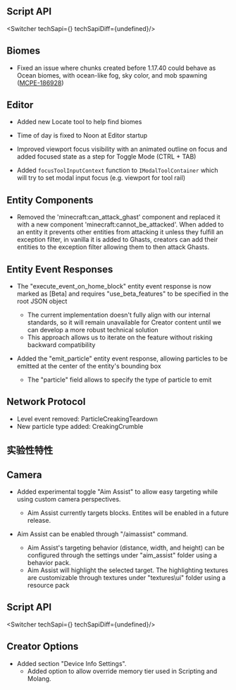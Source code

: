 




## **Script API**

<Switcher techSapi={<TechSapiStable/>} techSapiDiff={undefined}/>

## Biomes

-   Fixed an issue where chunks created before 1.17.40 could behave as Ocean biomes, with ocean-like fog, sky color, and mob spawning ([MCPE-186928](https://bugs.mojang.com/browse/MCPE-186928 "https://bugs.mojang.com/browse/MCPE-186928"))

## Editor

-   Added new Locate tool to help find biomes
    
-   Time of day is fixed to Noon at Editor startup
    
-   Improved viewport focus visibility with an animated outline on focus and added focused state as a step for Toggle Mode (CTRL + TAB)
    
-   Added `focusToolInputContext` function to `IModalToolContainer` which will try to set modal input focus (e.g. viewport for tool rail)
    

## Entity Components

-   Removed the 'minecraft:can\_attack\_ghast' component and replaced it with a new component 'minecraft:cannot\_be\_attacked'. When added to an entity it prevents other entities from attacking it unless they fulfill an exception filter, in vanilla it is added to Ghasts, creators can add their entities to the exception filter allowing them to then attack Ghasts.

## Entity Event Responses

-   The "execute\_event\_on\_home\_block" entity event response is now marked as \[Beta\] and requires "use\_beta\_features" to be specified in the root JSON object
    
    -   The current implementation doesn't fully align with our internal standards, so it will remain unavailable for Creator content until we can develop a more robust technical solution
    -   This approach allows us to iterate on the feature without risking backward compatibility
-   Added the "emit\_particle" entity event response, allowing particles to be emitted at the center of the entity's bounding box
    
    -   The "particle" field allows to specify the type of particle to emit

## Network Protocol

-   Level event removed: ParticleCreakingTeardown
-   New particle type added: CreakingCrumble




<h2 className="experimental_divider">实验性特性</h2>




## Camera

-   Added experimental toggle "Aim Assist" to allow easy targeting while using custom camera perspectives.
    
    -   Aim Assist currently targets blocks. Entites will be enabled in a future release.
-   Aim Assist can be enabled through "/aimassist" command.
    
    -   Aim Assist's targeting behavior (distance, width, and height) can be configured through the settings under "aim\_assist" folder using a behavior pack.
    -   Aim Assist will highlight the selected target. The highlighting textures are customizable through textures under "textures\\ui" folder using a resource pack


## **Script API**

<Switcher techSapi={<TechSapiExp/>} techSapiDiff={undefined}/>

## Creator Options

-   Added section "Device Info Settings".
    -   Added option to allow override memory tier used in Scripting and Molang.